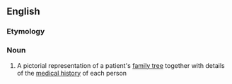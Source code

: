 ==English==

===Etymology===
{{confix|en|geno|gram}}

===Noun===
{{wikipedia}}
{{en-noun}}

# {{lb|en|medicine}} A pictorial representation of a patient's [[family tree]] together with details of the [[medical history]] of each person